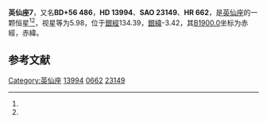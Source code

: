 {{Starbox begin
| name = 英仙座7
}}
{{Starbox observe
| epoch = [[J2000.0|J2000.0]]
| constell = [[英仙座|英仙座]]<ref name=SIMBAD>{{cite web
 | url=http://simbad.u-strasbg.fr/simbad/sim-id?Ident=HR+662
 | title =Pulsating variable Star
 | publisher=Centre de Données astronomiques de Strasbourg
 | work=SIMBAD
 | accessdate=2012-07-13}}</ref><ref name=DATA>{{cite web
 | url=http://vizier.u-strasbg.fr/viz-bin/VizieR-5?-out.add=.&-source=5050&-corr=PK=HR&-out.max=9999&HR=662
 | title=VizieR Detailed Page
 | accessdate=2012-07-13
 | archive-date=2016-03-05
 | archive-url=https://web.archive.org/web/20160305001007/http://vizier.u-strasbg.fr/viz-bin/VizieR-5?-out.add=.&-source=5050&-corr=PK=HR&-out.max=9999&HR=662
 | dead-url=no
 }}</ref>
| 星官 = 
| ra = {{RA|2|18|4.5}}<ref name=SIMBAD /><ref name=DATA />
| dec = {{DEC|+57|31|0}}<ref name=SIMBAD /><ref name=DATA />
| appmag_v = 5.98<ref name=SIMBAD /><ref name=DATA />
}}
{{Starbox character
| class = G7III<ref name=SIMBAD /><ref name=DATA />
| b-v = 1.05<ref name=SIMBAD /><ref name=DATA />
| u-b = 0.79<ref name=SIMBAD /><ref name=DATA />
| r-i = <ref name=SIMBAD /><ref name=DATA />
| variable = 
}}
{{Starbox astrometry
| radial_v = 0.79
| prop_mo_ra = -11
| parallax = 
| p_error = 
}}
{{Starbox catalog
| names =BD+56 486，[[SAO星表|SAO]] 23149，[[HD星表|HD]] 13994，[[HR星表|HR]] 662}}
{{Starbox reference |Simbad=HR+662}}
{{Starbox end}}

'''英仙座7'''，又名'''BD+56 486'''，'''HD 13994'''、'''SAO 23149'''、'''HR 662'''，是[[英仙座|英仙座]]的一颗恒星<ref name=SIMBAD /><ref name=DATA />，视星等为5.98，位于[[銀道座標系|銀經]]134.39，[[銀道座標系|銀緯]]-3.42，其[[B1900.0|B1900.0]]坐标为赤經{{RA|2|11|2.1}}，赤緯{{DEC|+57|-3.42|10}}。

== 参考文献 ==
{{reflist}}

{{star-stub}}

{{英仙座恒星}}
[[Category:英仙座|Category:英仙座]]
[[Category:HD和HDE天體|13994]]
[[Category:HR天體|0662]]
[[Category:SAO天體|23149]]